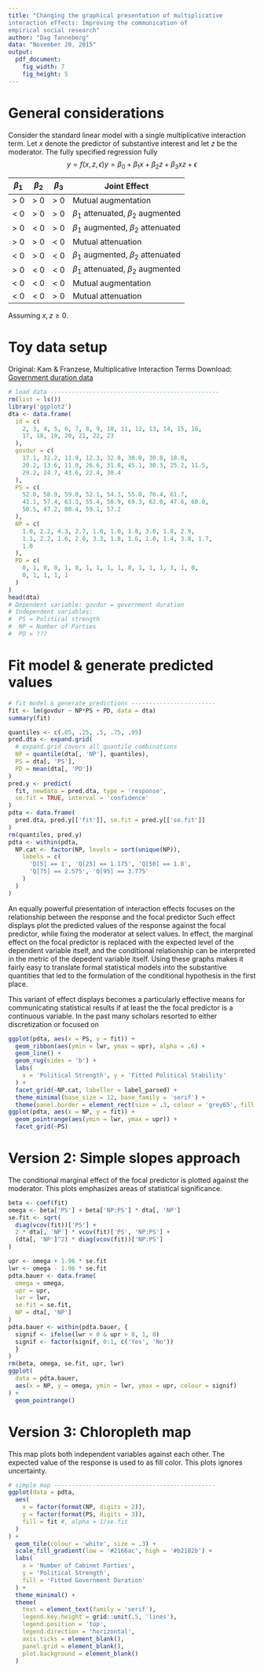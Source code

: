 ```yaml
---
title: "Changing the graphical presentation of multiplicative
interaction effects: Improving the communication of
empirical social research"
author: "Dag Tanneberg"
data: "November 20, 2015"
output: 
  pdf_document:
    fig_width: 7
    fig_height: 5
---
```


# General considerations

Consider the standard linear model with a single
multiplicative interaction term. Let $x$ denote the
predictor of substantive interest and let $z$ be the
moderator. The fully specified regression fully 
$$
  y = f(x,z, \epsilon)
  y = \beta_0 + \beta_1 x + \beta_2 z + \beta_3 xz + \epsilon
$$

| $\beta_1$ | $\beta_2$ | $\beta_3$ | Joint Effect |
| --- | --- | --- | --- |
| > 0 | > 0 | > 0 | Mutual augmentation
| < 0 | > 0 | > 0 | $\beta_1$ attenuated, $\beta_2$ augmented
| > 0 | < 0 | > 0 | $\beta_1$ augmented, $\beta_2$ attenuated
| > 0 | > 0 | < 0 | Mutual attenuation
| < 0 | > 0 | < 0 | $\beta_1$ augmented, $\beta_2$ attenuated
| > 0 | < 0 | < 0 | $\beta_1$ attenuated, $\beta_2$ augmented
| < 0 | < 0 | < 0 | Mutual augmentation
| < 0 | < 0 | > 0 | Mutual attenuation

Assuming $x, z \ge 0$.

# Toy data setup

Original: Kam & Franzese, Multiplicative Interaction Terms
Download:
[Government duration data](http://www.press.umich.edu/resources/govduration.dta)

```r
# load data ------------------------------------------------
rm(list = ls())
library('ggplot2')
dta <- data.frame(
  id = c(
    2, 3, 4, 5, 6, 7, 8, 9, 10, 11, 12, 13, 14, 15, 16,
    17, 18, 19, 20, 21, 22, 23
  ),
  govdur = c(
    17.1, 32.2, 11.9, 12.3, 32.8, 30.0, 30.8, 18.0,
    20.2, 13.6, 11.0, 26.6, 31.8, 45.1, 30.3, 25.2, 11.5,
    29.2, 24.7, 43.6, 22.4, 30.4
  ),
  PS = c(
    52.0, 58.9, 59.0, 52.1, 54.3, 55.0, 76.4, 61.7,
    41.1, 57.4, 63.3, 55.4, 50.9, 69.3, 62.0, 47.6, 60.0,
    50.5, 47.2, 80.4, 59.1, 57.2
  ),
  NP = c(
    1.0, 2.2, 4.3, 2.7, 1.0, 1.0, 1.8, 3.0, 1.8, 2.9,
    1.1, 2.2, 1.6, 2.0, 3.3, 1.8, 1.6, 1.0, 1.4, 3.8, 1.7,
    1.0
  ),
  PD = c(
    0, 1, 0, 0, 1, 0, 1, 1, 1, 1, 0, 1, 1, 1, 1, 1, 0,
    0, 1, 1, 1, 1
  )
)
head(dta)
# Dependent variable: govdur = government duration
# Independent variables:
#  PS = Political strength
#  NP = Number of Parties
#  PD = ???
```
\newpage

# Fit model & generate predicted values

```r
# fit model & generate predictions ------------------------
fit <- lm(govdur ~ NP*PS + PD, data = dta)
summary(fit)

quantiles <- c(.05, .25, .5, .75, .95)
pred.dta <- expand.grid(
  # expand.grid covers all quantile combinations
  NP = quantile(dta[, 'NP'], quantiles),
  PS = dta[, 'PS'],
  PD = mean(dta[, 'PD'])
)
pred.y <- predict(
  fit, newdata = pred.dta, type = 'response',
  se.fit = TRUE, interval = 'confidence'
)
pdta <- data.frame(
  pred.dta, pred.y[['fit']], se.fit = pred.y[['se.fit']]
)
rm(quantiles, pred.y)
pdta <- within(pdta,
  NP.cat <- factor(NP, levels = sort(unique(NP)),
    labels = c(
      'Q[5] == 1', 'Q[25] == 1.175', 'Q[50] == 1.8',
      'Q[75] == 2.575', 'Q[95] == 3.775'
    )
  )
)
```
\newpage

\section{Presentation using Predicted Values}

An equally powerful presentation of interaction effects
focuses on the relationship between the response and
the focal predictor Such effect displays plot the predicted
values of the response against the focal predictor, while
fixing the moderator at select values. In effect, the
marginal effect on the focal predictor is replaced with the
expected level of the dependent variable itself, and the
conditional relationship can be interpreted in the metric of
the depedent variable itself. Using these graphs makes it
fairly easy to translate formal statistical models into the
substantive quantities that led to the formulation of the
conditional hypothesis in the first place.

This variant of effect displays becomes a particularly
effective means for communicating statistical results if at
least the the focal predictor is a continuous variable. In
the past many scholars resorted to either discretization or
focused on 


```r
ggplot(pdta, aes(x = PS, y = fit)) +
  geom_ribbon(aes(ymin = lwr, ymax = upr), alpha = .6) +
  geom_line() +
  geom_rug(sides = 'b') +
  labs(
    x = 'Political Strength', y = 'Fitted Political Stability'
  ) +
  facet_grid(~NP.cat, labeller = label_parsed) +
  theme_minimal(base_size = 12, base_family = 'serif') +
  theme(panel.border = element_rect(size = .3, colour = 'grey65', fill = 'transparent'))
ggplot(pdta, aes(x = NP, y = fit)) +
  geom_pointrange(aes(ymin = lwr, ymax = upr)) +
  facet_grid(~PS)
```

# Version 2: Simple slopes approach

The conditional marginal effect of the focal predictor is
plotted against the moderator. This plots emphasizes
areas of statistical significance.

```r
beta <- coef(fit)
omega <- beta['PS'] + beta['NP:PS'] * dta[, 'NP']
se.fit <- sqrt(
  diag(vcov(fit))['PS'] + 
  2 * dta[, 'NP'] * vcov(fit)['PS', 'NP:PS'] + 
  (dta[, 'NP']^2) * diag(vcov(fit))['NP:PS']
)

upr <- omega + 1.96 * se.fit
lwr <- omega - 1.96 * se.fit
pdta.bauer <- data.frame(
  omega = omega,
  upr = upr,
  lwr = lwr,
  se.fit = se.fit,
  NP = dta[, 'NP']
)
pdta.bauer <- within(pdta.bauer, {
  signif <- ifelse(lwr < 0 & upr > 0, 1, 0)
  signif <- factor(signif, 0:1, c('Yes', 'No'))
  }
)
rm(beta, omega, se.fit, upr, lwr)
ggplot(
  data = pdta.bauer, 
  aes(x = NP, y = omega, ymin = lwr, ymax = upr, colour = signif)
) +
  geom_pointrange()
```

# Version 3: Chloropleth map

This map plots both independent variables against each other.
The expected value of the response is used to as fill color.
This plots ignores uncertainty.

```r
# simple map ----------------------------------------------
ggplot(data = pdta,
  aes(
    x = factor(format(NP, digits = 2)),
    y = factor(format(PS, digits = 3)),
    fill = fit #, alpha = 1/se.fit
  )
) +
  geom_tile(colour = 'white', size = .3) +
  scale_fill_gradient(low = '#2166ac', high = '#b2182b') +
  labs(
    x = 'Number of Cabinet Parties',
    y = 'Political Strength',
    fill = 'Fitted Government Duration'
  ) +
  theme_minimal() +
  theme(
    text = element_text(family = 'serif'),
    legend.key.height = grid::unit(.5, 'lines'),
    legend.position = 'top',
    legend.direction = 'horizontal',
    axis.ticks = element_blank(),
    panel.grid = element_blank(),
    plot.background = element_blank()
  )
```
